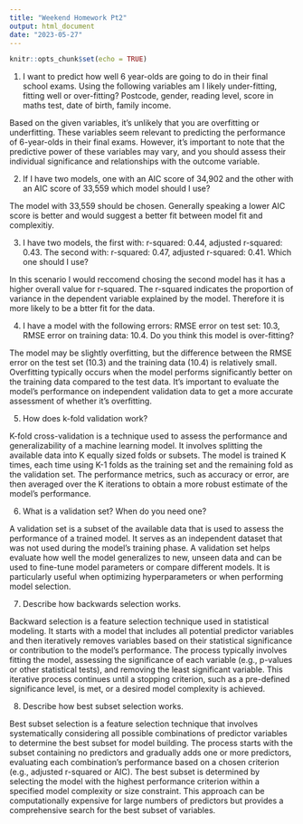 ```yaml
---
title: "Weekend Homework Pt2"
output: html_document
date: "2023-05-27"
---
```


```r
knitr::opts_chunk$set(echo = TRUE)
```

1) I want to predict how well 6 year-olds are going to do in their final school exams. Using the following variables am I likely under-fitting, fitting well or over-fitting? Postcode, gender, reading level, score in maths test, date of birth, family income.

Based on the given variables, it's unlikely that you are overfitting or underfitting. These variables seem relevant to predicting the performance of 6-year-olds in their final exams. However, it's important to note that the predictive power of these variables may vary, and you should assess their individual significance and relationships with the outcome variable.


2) If I have two models, one with an AIC score of 34,902 and the other with an AIC score of 33,559 which model should I use?


The model with 33,559 should be chosen. Generally speaking a lower AIC score is better and would suggest a better fit between model fit and complexitiy.


3) I have two models, the first with: r-squared: 0.44, adjusted r-squared: 0.43. The second with: r-squared: 0.47, adjusted r-squared: 0.41. Which one should I use?

In this scenario I would reccomend chosing the second model has it has a higher overall value for r-squared. The r-squared indicates the proportion of variance in the dependent variable explained by the model. Therefore it is more likely to be a btter fit for the data. 


4) I have a model with the following errors: RMSE error on test set: 10.3, RMSE error on training data: 10.4. Do you think this model is over-fitting?

The model may be slightly overfitting, but the difference between the RMSE error on the test set (10.3) and the training data (10.4) is relatively small. Overfitting typically occurs when the model performs significantly better on the training data compared to the test data. It's important to evaluate the model's performance on independent validation data to get a more accurate assessment of whether it's overfitting.



5) How does k-fold validation work?

K-fold cross-validation is a technique used to assess the performance and generalizability of a machine learning model. It involves splitting the available data into K equally sized folds or subsets. The model is trained K times, each time using K-1 folds as the training set and the remaining fold as the validation set. The performance metrics, such as accuracy or error, are then averaged over the K iterations to obtain a more robust estimate of the model's performance.



6) What is a validation set? When do you need one?

A validation set is a subset of the available data that is used to assess the performance of a trained model. It serves as an independent dataset that was not used during the model's training phase. A validation set helps evaluate how well the model generalizes to new, unseen data and can be used to fine-tune model parameters or compare different models. It is particularly useful when optimizing hyperparameters or when performing model selection.



7) Describe how backwards selection works.

Backward selection is a feature selection technique used in statistical modeling. It starts with a model that includes all potential predictor variables and then iteratively removes variables based on their statistical significance or contribution to the model's performance. The process typically involves fitting the model, assessing the significance of each variable (e.g., p-values or other statistical tests), and removing the least significant variable. This iterative process continues until a stopping criterion, such as a pre-defined significance level, is met, or a desired model complexity is achieved.

8) Describe how best subset selection works.

Best subset selection is a feature selection technique that involves systematically considering all possible combinations of predictor variables to determine the best subset for model building. The process starts with the subset containing no predictors and gradually adds one or more predictors, evaluating each combination's performance based on a chosen criterion (e.g., adjusted r-squared or AIC). The best subset is determined by selecting the model with the highest performance criterion within a specified model complexity or size constraint. This approach can be computationally expensive for large numbers of predictors but provides a comprehensive search for the best subset of variables.

